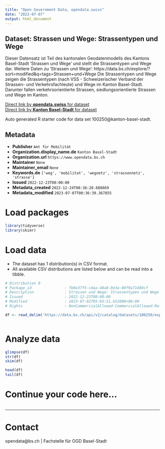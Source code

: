 ```yaml
---
title: "Open Government Data, opendata.swiss"
date: "2023-07-07"
output: html_document
---
```


## Dataset: Strassen und Wege: Strassentypen und Wege

Dieser Datensatz ist Teil des kantonalen Geodatenmodells des Kantons Basel-Stadt 'Strassen und Wege' und stellt die Strassentypen und Wege dar. Weitere Daten zu 'Strassen und Wege':  https://data.bs.ch/explore/?sort=modified&q=tags=Strassen+und+Wege
Die Strassentypen und Wege zeigen die Strassentypen (nach VSS - Schweizerischer Verband der Strassen- und Verkehrsfachleute) und Wege im Kanton Basel-Stadt. Darunter fallen verkehrsorientierte Strassen, siedlungsorientierte Strassen und Wege im Kanton.

[Direct link by **opendata.swiss** for dataset](https://opendata.swiss/de/dataset/strassen-und-wege-strassentypen-und-wege)<br>
[Direct link by **Kanton Basel-Stadt** for dataset](https://data.bs.ch/explore/dataset/100250/)

Auto generated R starter code for data set 100250@kanton-basel-stadt.

## Metadata

- **Publisher** `Amt für Mobilität`
- **Organization.display_name.de** `Kanton Basel-Stadt`
- **Organization.url** `https://www.opendata.bs.ch`
- **Maintainer** `None`
- **Maintainer_email** `None`
- **Keywords.de** `['weg', 'mobilitat', 'wegnetz', 'strassennetz', 'strasse']`
- **Issued** `2022-12-23T00:00:00`
- **Metadata_created** `2022-12-24T00:36:20.688669`
- **Metadata_modified** `2023-07-07T00:36:39.367855`


# Load packages

```r

library(tidyverse)
library(skimr)

```

# Load data

-   The dataset has 1 distribution(s) in CSV format.
-   All available CSV distributions are listed below and can be read into a tibble.

```r

# Distribution 0
# Package_id               : fb8e37f5-cdaa-48a8-8e3a-08f9a71469cf
# Description              : Strassen und Wege: Strassentypen und Wege (csv)
# Issued                   : 2022-12-23T00:00:00
# Modified                 : 2023-07-02T05:03:51.652000+00:00
# Rights                   : NonCommercialAllowed-CommercialAllowed-ReferenceRequired

df <- read_delim('https://data.bs.ch/api/v2/catalog/datasets/100250/exports/csv')



```

# Analyze data

```r

glimpse(df)
str(df)
skim(df)

head(df)
tail(df)

```

# Continue your code here...

```r

```

------------------------------------------------------------------------

# Contact

opendata@bs.ch | Fachstelle für OGD Basel-Stadt

